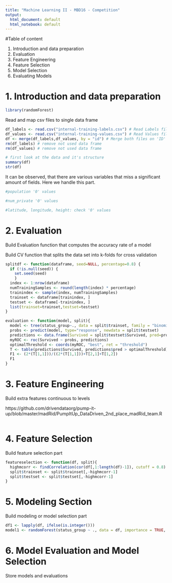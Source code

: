 ```yaml
---
title: "Machine Learning II - MBD16 - Competition"
output:
  html_document: default
  html_notebook: default
---
```


#Table of content

1. Introduction and data preparation
2. Evaluation
3. Feature Engineering
4. Feature Selection
5. Model Selection
6. Evaluating Models

# 1. Introduction and data preparation

```r
library(randomForest)
```

Read and map csv files to single data frame

```r

df_labels <- read.csv("internal-training-labels.csv") # Read Labels file
df_values <- read.csv("internal-training-values.csv") # Read Values file
df <- merge(df_labels,df_values, by = "id") # Merge both files on 'ID'
rm(df_labels) # remove not used data frame
rm(df_values) # remove not used data frame

# first look at the data and it's structure
summary(df) 
str(df)

```

It can be observed, that there are various variables that miss a significant amount of fields. Here we handle this part.

```r

#population '0' values

#num_private '0' values

#latitude, longitude, height: check '0' values

```

# 2. Evaluation

Build Evaluation function that computes the accuracy rate of a model

Build CV function that splits the data set into k-folds for cross validation

```r

splitdf <- function(dataframe, seed=NULL, percentage=0.8) {
  if (!is.null(seed)) {
    set.seed(seed)
    }
  index <- 1:nrow(dataframe)
  numTrainingSamples <- round(length(index) * percentage)
  trainindex <- sample(index, numTrainingSamples)
  trainset <- dataframe[trainindex, ]
  testset <- dataframe[-trainindex, ]
  list(trainset=trainset,testset=testset)
}

evaluation <- function(model, split){
  model <- tree(status_group~., data = split$trainset, family = "binomial")
  probs <- predict(model, type="response", newdata = split$testset)
  predictions <- data.frame(Survived = split$testset$Survived, pred=probs)
  myROC <- roc(Survived ~ probs, predictions)
  optimalThreshold <- coords(myROC, "best", ret = "threshold")
  T <- table(predictions$Survived, predictions$pred > optimalThreshold)
  F1 <- (2*(T[1,1]))/((2*(T[1,1]))+T[2,1]+T[1,2])
  F1
}

```

# 3. Feature Engineering

Build extra features
continuous to levels

https://github.com/drivendataorg/pump-it-up/blob/master/madRid/PumpItUp_DataDriven_2nd_place_madRid_team.R


```r

```

# 4. Feature Selection

Build feature selection part

```r

featureselection <- function(df, split){
  highmcorr <- findCorrelation(cor(df[,1:length(df)-1]), cutoff = 0.8)
  split$trainset <- split$trainset[,-highmcorr-1]
  split$testset <- split$testset[,-highmcorr-1]
}

```

# 5. Modeling Section

Build modeling or model selection part

```r
df1 <- lapply(df, ifelse(is.integer()))
model1 <- randomForest(status_group ~ ., data = df, importance = TRUE, proximity = TRUE)

```

# 6. Model Evaluation and Model Selection

Store models and evaluations

```r



```

